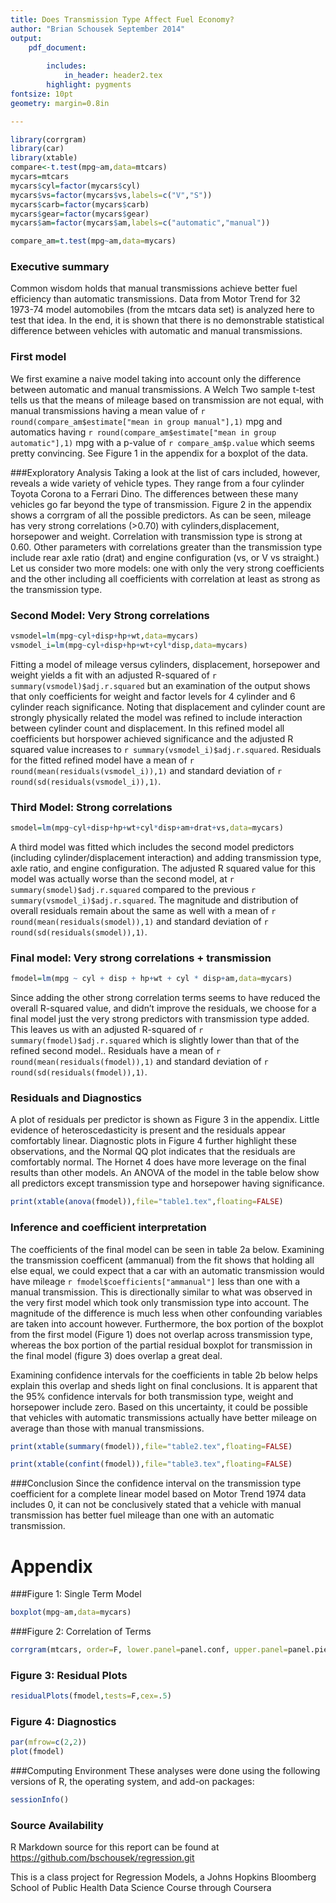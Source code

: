 ```yaml
---
title: Does Transmission Type Affect Fuel Economy?
author: "Brian Schousek September 2014"
output:
    pdf_document:
        
        includes:
            in_header: header2.tex
        highlight: pygments
fontsize: 10pt
geometry: margin=0.8in

---
```

```r
library(corrgram)
library(car)
library(xtable)
compare<-t.test(mpg~am,data=mtcars)
mycars=mtcars
mycars$cyl=factor(mycars$cyl)
mycars$vs=factor(mycars$vs,labels=c("V","S"))
mycars$carb=factor(mycars$carb)
mycars$gear=factor(mycars$gear)
mycars$am=factor(mycars$am,labels=c("automatic","manual"))

compare_am=t.test(mpg~am,data=mycars)

```

### Executive summary
Common wisdom holds that manual transmissions achieve better fuel efficiency than automatic transmissions. Data from Motor Trend for 32 1973-74 model automobiles (from the mtcars data set) is analyzed here to test that idea. In the end, it is shown that there is no demonstrable statistical difference between vehicles with automatic and manual transmissions.

### First model
We first examine a naive model taking into account only the difference between automatic and manual transmissions. A Welch Two sample t-test tells us that the means of mileage based on transmission are not equal, with manual transmissions having a mean value of `r round(compare_am$estimate["mean in group manual"],1)` mpg and automatics having `r round(compare_am$estimate["mean in group automatic"],1)` mpg with a p-value of `r compare_am$p.value` which seems pretty convincing. See Figure 1 in the appendix for a boxplot of the data.


###Exploratory Analysis
Taking a look at the list of cars included, however, reveals a wide variety of vehicle types. They range from a four cylinder Toyota Corona to a Ferrari Dino. The differences between these many vehicles go far beyond the type of transmission. Figure 2 in the appendix shows a corrgram of all the possible predictors. As can be seen, mileage has very strong correlations (>0.70) with cylinders,displacement, horsepower and weight. Correlation with transmission type is strong at 0.60. Other parameters with correlations greater than the transmission type include rear axle ratio (drat) and engine configuration (vs, or V vs straight.) Let us consider two more models: one with only the very strong coefficients and the other including all coefficients with correlation at least as strong as the transmission type.

### Second Model: Very Strong correlations
``` r
vsmodel=lm(mpg~cyl+disp+hp+wt,data=mycars)
vsmodel_i=lm(mpg~cyl+disp+hp+wt+cyl*disp,data=mycars)
```
Fitting a model of mileage versus cylinders, displacement, horsepower and weight yields a fit with an adjusted R-squared of `r summary(vsmodel)$adj.r.squared` but an examination of the output shows that only coefficients for weight and factor levels for 4 cylinder and 6 cylinder reach significance. Noting that displacement and cylinder count are strongly physically related the model was refined to include interaction between cylinder count and displacement. In this refined model all coefficients but horspower achieved significance and the adjusted R squared value increases to `r summary(vsmodel_i)$adj.r.squared`. Residuals for the fitted refined model have a mean of `r round(mean(residuals(vsmodel_i)),1)` and standard deviation of `r round(sd(residuals(vsmodel_i)),1)`.



### Third Model: Strong correlations
``` r
smodel=lm(mpg~cyl+disp+hp+wt+cyl*disp+am+drat+vs,data=mycars)

```
A third model was fitted which includes the second model predictors (including cylinder/displacement interaction) and adding transmission type, axle ratio, and engine configuration. The adjusted R squared value for this model was actually worse than the second model, at `r summary(smodel)$adj.r.squared` compared to the previous `r summary(vsmodel_i)$adj.r.squared`. The magnitude and distribution of overall residuals remain about the same as well with a mean of `r round(mean(residuals(smodel)),1)` and standard deviation of `r round(sd(residuals(smodel)),1)`.

### Final model: Very strong correlations + transmission 
```r
fmodel=lm(mpg ~ cyl + disp + hp+wt + cyl * disp+am,data=mycars)
```
Since adding the other strong correlation terms seems to have reduced the overall R-squared value, and didn't improve the residuals, we choose for a final model just the very strong predictors with transmission type added. This leaves us with an adjusted R-squared of `r summary(fmodel)$adj.r.squared` which is slightly lower than that of the refined second model.. Residuals have a mean of `r round(mean(residuals(fmodel)),1)` and standard deviation of `r round(sd(residuals(fmodel)),1)`.
<!-- Removed for length
``` r
print(xtable(summary(fmodel)),file="table0.tex",floating=FALSE)
```

\begin{table}[ht]
\centering
\scalebox{.75}{\input{./table0}}
\caption{Summary of Final Fit}
\end{table}
-->

### Residuals and Diagnostics
A plot of residuals per predictor is shown as Figure 3 in the appendix. Little evidence of heteroscedasticity is present and the residuals appear comfortably linear. Diagnostic plots in Figure 4 further highlight these observations, and the Normal QQ plot indicates that the residuals are comfortably normal. The Hornet 4 does have more leverage on the final results than other models. An ANOVA of the model in the table below show all predictors except transmission type and horsepower having significance.
``` r
print(xtable(anova(fmodel)),file="table1.tex",floating=FALSE)
```

\begin{table}[ht]
\centering
\scalebox{.85}{\input{./table1}}
\caption{Anova of Final Model}
\end{table}

### Inference and coefficient interpretation
The coefficients of the final model can be seen in table 2a below. Examining the transmission coefficent (ammanual) from the fit shows that holding all else equal, we could expect that a car with an automatic transmission would have mileage `r fmodel$coefficients["ammanual"]` less than one with a manual transmission. This is directionally similar to what was observed in the very first model which took only transmission type into account. The magnitude of the difference is much less when other confounding variables are taken into account however. Furthermore, the box portion of the boxplot from the first model (Figure 1) does not overlap across transmission type, whereas the box portion of the partial residual boxplot for transmission in the final model (figure 3) does overlap a great deal. 

Examining confidence intervals for the coefficients in table 2b below helps explain this overlap and sheds light on final conclusions. It is apparent that the 95% confidence intervals for both transmission type, weight and horsepower include zero. Based on this uncertainty, it could be possible that vehicles with automatic transmissions actually have better mileage on average than those with manual transmissions.
``` r
print(xtable(summary(fmodel)),file="table2.tex",floating=FALSE)
```

``` r
print(xtable(confint(fmodel)),file="table3.tex",floating=FALSE)
```

\begin{table}[ht]
\centering
\subfloat[Table of Coefficents]{\label{tab:tab1a}\scalebox{.75}{\input{./table2}}}\quad
\subfloat[Table of ANOVA outupt]{\label{tab:tab1b}\scalebox{.75}{\input{./table3}}}
\caption{Final Model}
\end{table}

###Conclusion
Since the confidence interval on the transmission type coefficient for a complete linear model based on Motor Trend 1974 data includes 0, it can not be conclusively stated that a vehicle with manual transmission has better fuel mileage than one with an automatic transmission.
\pagebreak


# Appendix

###Figure 1: Single Term Model
```r
boxplot(mpg~am,data=mycars)

```

###Figure 2: Correlation of Terms
``` r
corrgram(mtcars, order=F, lower.panel=panel.conf, upper.panel=panel.pie, text.panel=panel.txt)
```
<!-- removed to reduce document length
``` r
summary(vsmodel)
```
``` r
 summary(vsmodel_i)
 ```
``` r
summary(smodel)
```
-->

### Figure 3: Residual Plots
``` r
residualPlots(fmodel,tests=F,cex=.5)
```

### Figure 4: Diagnostics
``` r
par(mfrow=c(2,2))
plot(fmodel)
```


###Computing Environment
These analyses were done using the following versions of R, the operating system, and add-on packages:
\tiny
```r
sessionInfo()
```

\normalsize

### Source Availability
R Markdown source for this report can be found at [https://github.com/bschousek/regression.git](https://github.com/bschousek/regression.git)


This is a class project for Regression Models, a Johns Hopkins Bloomberg School of Public Health Data Science Course through Coursera


